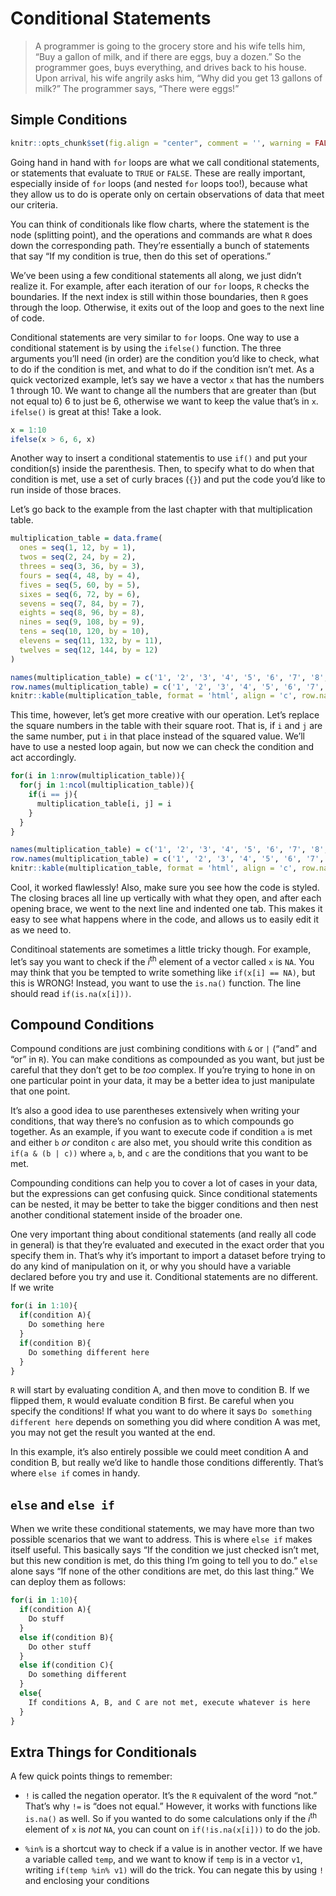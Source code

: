 # Conditional Statements

> A programmer is going to the grocery store and his wife tells him, "Buy a gallon of milk, and if there are eggs, buy a dozen." So the programmer goes, buys everything, and drives back to his house. Upon arrival, his wife angrily asks him, "Why did you get 13 gallons of milk?" The programmer says, "There were eggs!"

## Simple Conditions

```r
knitr::opts_chunk$set(fig.align = "center", comment = '', warning = FALSE, message = FALSE, fig.height = 7, fig.width = 12, cache = TRUE)
```

Going hand in hand with `for` loops are what we call <span class = 'vocab'>conditional statements</span>, or statements that evaluate to `TRUE` or `FALSE`. These are really important, especially inside of `for` loops (and nested `for` loops too!), because what they allow us to do is operate only on certain observations of data that meet our criteria.

You can think of conditionals like flow charts, where the statement is the <span class = 'vocab'>node</span> (splitting point), and the operations and commands are what `R` does down the corresponding path. They're essentially a bunch of statements that say "If my condition is true, then do this set of operations."

We've been using a few conditional statements all along, we just didn't realize it. For example, after each iteration of our `for` loops, `R` checks the boundaries. If the next index is still within those boundaries, then `R` goes through the loop. Otherwise, it exits out of the loop and goes to the next line of code.

Conditional statements are very similar to `for` loops. One way to use a conditional statement is by using the `ifelse()` function. The three arguments you'll need (in order) are the condition you'd like to check, what to do if the condition is met, and what to do if the condition isn't met. As a quick vectorized example, let's say we have a vector `x` that has the numbers 1 through 10. We want to change all the numbers that are greater than (but not equal to) 6 to just be 6, otherwise we want to keep the value that's in `x`. `ifelse()` is great at this! Take a look.

```r
x = 1:10
ifelse(x > 6, 6, x)
```

Another way to insert a conditional statementis to use `if()` and put your condition(s) inside the parenthesis. Then, to specify what to do when that condition is met, use a set of curly braces (`{}`) and put the code you'd like to run inside of those braces.

Let's go back to the example from the last chapter with that multiplication table.

```r
multiplication_table = data.frame(
  ones = seq(1, 12, by = 1),
  twos = seq(2, 24, by = 2),
  threes = seq(3, 36, by = 3),
  fours = seq(4, 48, by = 4),
  fives = seq(5, 60, by = 5),
  sixes = seq(6, 72, by = 6),
  sevens = seq(7, 84, by = 7),
  eights = seq(8, 96, by = 8),
  nines = seq(9, 108, by = 9),
  tens = seq(10, 120, by = 10),
  elevens = seq(11, 132, by = 11),
  twelves = seq(12, 144, by = 12)
)

names(multiplication_table) = c('1', '2', '3', '4', '5', '6', '7', '8', '9', '10', '11', '12')
row.names(multiplication_table) = c('1', '2', '3', '4', '5', '6', '7', '8', '9', '10', '11', '12')
knitr::kable(multiplication_table, format = 'html', align = 'c', row.names = TRUE)
```

This time, however, let's get more creative with our operation. Let's replace the square numbers in the table with their square root. That is, if `i` and `j` are the same number, put `i` in that place instead of the squared value. We'll have to use a nested loop again, but now we can check the condition and act accordingly.

```r
for(i in 1:nrow(multiplication_table)){
  for(j in 1:ncol(multiplication_table)){
    if(i == j){
      multiplication_table[i, j] = i
    }
  }
}
```

```r
names(multiplication_table) = c('1', '2', '3', '4', '5', '6', '7', '8', '9', '10', '11', '12')
row.names(multiplication_table) = c('1', '2', '3', '4', '5', '6', '7', '8', '9', '10', '11', '12')
knitr::kable(multiplication_table, format = 'html', align = 'c', row.names = TRUE)
```

Cool, it worked flawlessly! Also, make sure you see how the code is styled. The closing braces all line up vertically with what they open, and after each opening brace, we went to the next line and indented one tab. This makes it easy to see what happens where in the code, and allows us to easily edit it as we need to.

Conditinoal statements are sometimes a little tricky though. For example, let's say you want to check if the $i$^th^ element of a vector called `x` is `NA`. You may think that you be tempted to write something like `if(x[i] == NA)`, but this is WRONG! Instead, you want to use the `is.na()` function. The line should read `if(is.na(x[i]))`.

## Compound Conditions

Compound conditions are just combining conditions with `&` or `|` ("and" and "or" in `R`). You can make conditions as compounded as you want, but just be careful that they don't get to be *too* complex. If you're trying to hone in on one particular point in your data, it may be a better idea to just manipulate that one point.

It's also a good idea to use parentheses extensively when writing your conditions, that way there's no confusion as to which compounds go together. As an example, if you want to execute code if condition `a` is met and either `b` *or* conditon `c` are also met, you should write this condition as `if(a & (b | c))` where `a`, `b`, and `c` are the conditions that you want to be met. 

Compounding conditions can help you to cover a lot of cases in your data, but the expressions can get confusing quick. Since conditional statements can be nested, it may be better to take the bigger conditions and then nest another conditional statement inside of the broader one.

One very important thing about conditional statements (and really all code in general) is that they're evaluated and executed in the exact order that you specify them in. That's why it's important to import a dataset before trying to do any kind of manipulation on it, or why you should have a variable declared before you try and use it. Conditional statements are no different. If we write

```r
for(i in 1:10){
  if(condition A){
    Do something here
  }
  if(condition B){
    Do something different here
  }
}
```

`R` will start by evaluating condition A, and then move to condition B. If we flipped them, `R` would evaluate condition B first. Be careful when you specify the conditions! If what you want to do where it says `Do something different here` depends on something you did where condition A was met, you may not get the result you wanted at the end.

In this example, it's also entirely possible we could meet condition A and condition B, but really we'd like to handle those conditions differently. That's where `else if` comes in handy.

## `else` and `else if`

When we write these conditional statements, we may have more than two possible scenarios that we want to address. This is where `else if` makes itself useful. This basically says "If the condition we just checked isn't met, but this new condition is met, do this thing I'm going to tell you to do." `else` alone says "If none of the other conditions are met, do this last thing." We can deploy them as follows:

```r
for(i in 1:10){
  if(condition A){
    Do stuff
  }
  else if(condition B){
    Do other stuff
  }
  else if(condition C){
    Do something different
  }
  else{
    If conditions A, B, and C are not met, execute whatever is here
  }
}
```

## Extra Things for Conditionals

A few quick points things to remember:

- `!` is called the <span class = 'vocab'>negation operator</span>. It's the `R` equivalent of the word "not." That's why `!=` is "does not equal." However, it works with functions like `is.na()` as well. So if you wanted to do some calculations only if the $i$^th^ element of `x` is *not* `NA`, you can count on `if(!is.na(x[i]))` to do the job.

- `%in%` is a shortcut way to check if a value is in another vector. If we have a variable called `temp`, and we want to know if `temp` is in a vector `v1`, writing `if(temp %in% v1)` will do the trick. You can negate this by using `!` and enclosing your conditions 